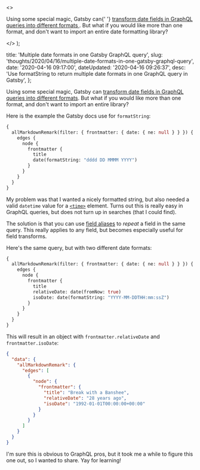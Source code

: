   <>
    <p>
      Using some special magic, Gatsby can{' '}
      <a href="https://www.gatsbyjs.org/docs/graphql-reference#format">
        transform date fields in GraphQL queries into different formats
      </a>
      . But what if you would like more than one format, and don't want to import
      an entire date formatting library?
    </p>
  </>
);


  title: 'Multiple date formats in one Gatsby GraphQL query',
  slug: 'thoughts/2020/04/16/multiple-date-formats-in-one-gatsby-graphql-query',
  date: '2020-04-16 09:17:00',
  dateUpdated: '2020-04-16 09:26:37',
  desc: 'Use formatString to return multiple date formats in one GraphQL query in Gatsby',
};

Using some special magic, Gatsby can [transform date fields in GraphQL queries into different formats](https://www.gatsbyjs.org/docs/graphql-reference#format). But what if you would like more than one format, and don't want to import an entire library?

Here is the example the Gatsby docs use for `formatString`:

```graphql
{
  allMarkdownRemark(filter: { frontmatter: { date: { ne: null } } }) {
    edges {
      node {
        frontmatter {
          title
          date(formatString: "dddd DD MMMM YYYY")
        }
      }
    }
  }
}
```

My problem was that I wanted a nicely formatted string, but also needed a valid `datetime` value for a [`<time>`](https://developer.mozilla.org/en-US/docs/Web/HTML/Element/time) element. Turns out this is really easy in GraphQL queries, but does not turn up in searches (that I could find).

The solution is that you can use [field aliases](https://graphql.org/learn/queries/#aliases) to _repeat_ a field in the same query. This really applies to any field, but becomes especially useful for field transforms.

Here's the same query, but with two different date formats:

```graphql
{
  allMarkdownRemark(filter: { frontmatter: { date: { ne: null } } }) {
    edges {
      node {
        frontmatter {
          title
          relativeDate: date(fromNow: true)
          isoDate: date(formatString: "YYYY-MM-DDTHH:mm:ssZ")
        }
      }
    }
  }
}
```

This will result in an object with `frontmatter.relativeDate` and `frontmatter.isoDate`:

```json
{
  "data": {
    "allMarkdownRemark": {
      "edges": [
        {
          "node": {
            "frontmatter": {
              "title": "Break with a Banshee",
              "relativeDate": "28 years ago",
              "isoDate": "1992-01-01T00:00:00+00:00"
            }
          }
        }
      ]
    }
  }
}
```

I'm sure this is obvious to GraphQL pros, but it took me a while to figure this one out, so I wanted to share. Yay for learning!

